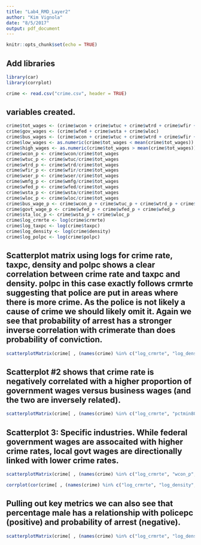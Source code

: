 ```yaml
---
title: "Lab4_RMD_Layer2"
author: "Kim Vignola"
date: "8/5/2017"
output: pdf_document
---
```


```r
knitr::opts_chunk$set(echo = TRUE)
```

## Add libraries
```r
library(car)
library(corrplot)
```

```r
crime <- read.csv("crime.csv", header = TRUE)
```

## variables created. 
```r
crime$tot_wages <- (crime$wcon + crime$wtuc + crime$wtrd + crime$wfir + crime$wser + crime$wmfg + crime$wfed + crime$wsta + crime$wloc)
crime$gov_wages <- (crime$wfed + crime$wsta + crime$wloc)
crime$bus_wages <- (crime$wcon + crime$wtuc + crime$wtrd + crime$wfir + crime$wser + crime$wmfg)
crime$low_wages <- as.numeric(crime$tot_wages < mean(crime$tot_wages))
crime$high_wages <- as.numeric(crime$tot_wages > mean(crime$tot_wages))
crime$wcon_p <- crime$wcon/crime$tot_wages
crime$wtuc_p <- crime$wtuc/crime$tot_wages
crime$wtrd_p <- crime$wtrd/crime$tot_wages
crime$wfir_p <- crime$wfir/crime$tot_wages
crime$wser_p <- crime$wser/crime$tot_wages
crime$wmfg_p <- crime$wmfg/crime$tot_wages
crime$wfed_p <- crime$wfed/crime$tot_wages
crime$wsta_p <- crime$wsta/crime$tot_wages
crime$wloc_p <- crime$wloc/crime$tot_wages
crime$bus_wage_p <- crime$wcon_p + crime$wtuc_p + crime$wtrd_p + crime$wfir_p + crime$wser_p + crime$wmfg_p 
crime$govt_wage_p <- crime$wfed_p + crime$wfed_p + crime$wfed_p
crime$sta_loc_p <- crime$wsta_p + crime$wloc_p
crime$log_crmrte <- log(crime$crmrte)
crime$log_taxpc <- log(crime$taxpc)
crime$log_density <- log(crime$density)
crime$log_polpc <- log(crime$polpc)
```


\pagebreak

## Scatterplot matrix using logs for crime rate, taxpc, density and polpc shows a clear correlation between crime rate and taxpc and density. polpc in this case exactly follows crmrte suggesting that police are put in areas where there is more crime. As the police is not likely a cause of crime we should likely omit it. Again we see that probability of arrest has a stronger inverse correlation with crimerate than does probability of conviction.  
```r
scatterplotMatrix(crime[ , (names(crime) %in% c("log_crmrte", "log_density", "prbarr", "prbconv", "prbpris", "log_polpc","log_taxpc", "log_polpc", "tot_wages"))])
```

\pagebreak

## Scatterplot #2 shows that crime rate is negatively correlated with a higher proportion of government wages versus business wages (and the two are inversely related).
```r
scatterplotMatrix(crime[ , (names(crime) %in% c("log_crmrte", "pctmin80", "mix", "pctymle", "bus_wage_p", "govt_wage_p"))])
```

\pagebreak

## Scatterplot 3: Specific industries.  While federal government wages are assocaited with higher crime rates, local govt wages are directionally linked with lower crime rates.
```r
scatterplotMatrix(crime[ , (names(crime) %in% c("log_crmrte", "wcon_p", "wtuc_p", "wtrd_p", "wfir_p", "wser_p", "wmfg_p", "wfed_p", "wsta_p", "wloc_p"))])
```

\pagebreak

```r
corrplot(cor(crime[ , (names(crime) %in% c("log_crmrte", "log_density", "log_taxpc", "prbarr", "prbconv", "prbpris", "avgsen", "pctmin80", "mix", "pctymle", "wfed_p", "wloc_p", "govt_wage_p", "bus_wage_p", "tot_wages"))]), method="number")
```


## Pulling out key metrics we can also see that percentage male has a relationship with policepc (positive) and probability of arrest (negative).
```r
scatterplotMatrix(crime[ , (names(crime) %in% c("log_crmrte", "log_density", "log_taxpc", "prbarr", "wfed_p", "wloc_p", "pctmin80", "pctymle"))])
```

